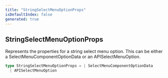 ```yaml
---
title: "StringSelectMenuOptionProps"
isDefaultIndex: false
generated: true
---
```



<!-- This file was generated from the CommandKit source. Do not modify. Instead, re-run the "docgen" script -->


## StringSelectMenuOptionProps

<GenerationInfo sourceFile="packages/commandkit/src/components/v1/select-menu/SelectMenu.ts" sourceLine="162" packageName="commandkit" />

Represents the properties for a string select menu option.
This can be either a SelectMenuComponentOptionData or an APISelectMenuOption.

```ts title="Signature"
type StringSelectMenuOptionProps = | SelectMenuComponentOptionData
  | APISelectMenuOption
```
